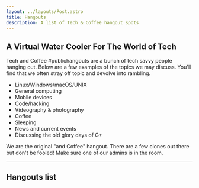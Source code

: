 ```yaml
---
layout: ../layouts/Post.astro
title: Hangouts
description: A list of Tech & Coffee hangout spots
---
```



## A Virtual Water Cooler For The World of Tech

Tech and Coffee #publichangouts are a bunch of tech savvy people hanging out. Below are a few examples of the topics we may discuss. You'll find that we often stray off topic and devolve into rambling.

- Linux/Windows/macOS/UNIX
- General computing
- Mobile devices
- Code/hacking
- Videography & photography
- Coffee
- Sleeping
- News and current events
- Discussing the old glory days of G+

We are the original "and Coffee" hangout. There are a few clones out there but don't be fooled! Make sure one of our admins is in the room.

---

## Hangouts list

<LinkList list={hangoutsList}></LinkList>
